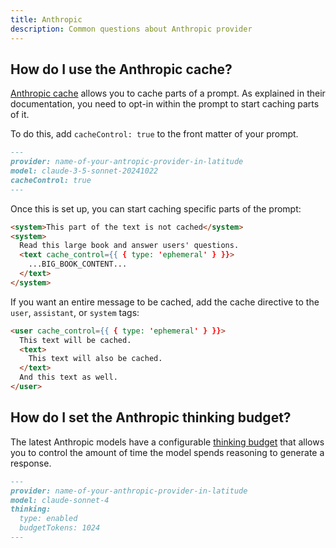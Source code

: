 ```yaml
---
title: Anthropic
description: Common questions about Anthropic provider
---
```


## How do I use the Anthropic cache?

[Anthropic cache](https://docs.anthropic.com/en/docs/build-with-claude/prompt-caching) allows you to cache parts of a prompt. As explained in their documentation, you need to opt-in within the prompt to start caching parts of it.

To do this, add `cacheControl: true` to the front matter of your prompt.

```markdown {4}
---
provider: name-of-your-antropic-provider-in-latitude
model: claude-3-5-sonnet-20241022
cacheControl: true
---
```

Once this is set up, you can start caching specific parts of the prompt:

```markdown {4}
<system>This part of the text is not cached</system>
<system>
  Read this large book and answer users' questions.
  <text cache_control={{ { type: 'ephemeral' } }}>
    ...BIG_BOOK_CONTENT...
  </text>
</system>
```

If you want an entire message to be cached, add the cache directive to the `user`, `assistant`, or `system` tags:

```markdown {1}
<user cache_control={{ { type: 'ephemeral' } }}>
  This text will be cached.
  <text>
    This text will also be cached.
  </text>
  And this text as well.
</user>
```

## How do I set the Anthropic thinking budget?

The latest Anthropic models have a configurable [thinking budget](https://docs.anthropic.com/en/docs/build-with-claude/extended-thinking) that allows you to control the amount of time the model spends reasoning to generate a response.

```markdown {4-6}
---
provider: name-of-your-anthropic-provider-in-latitude
model: claude-sonnet-4
thinking:
  type: enabled
  budgetTokens: 1024
---
```
